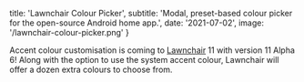 
  title: 'Lawnchair Colour Picker',
  subtitle:
    'Modal, preset-based colour picker for the open-source Android home app.',
  date: '2021-07-02',
  image: '/lawnchair-colour-picker.png'
}


<MarkdownContainer>
  <PostImage src='/lawnchair-colour-picker.png' cover />
</MarkdownContainer>

<MarkdownContainer narrow>

Accent colour customisation is coming to [Lawnchair](https://github.com/lawnchairlauncher/lawnchair) 11 with version 11 Alpha 6! Along with the option to use the system accent colour, Lawnchair will offer a dozen extra colours to choose from.

</MarkdownContainer>

